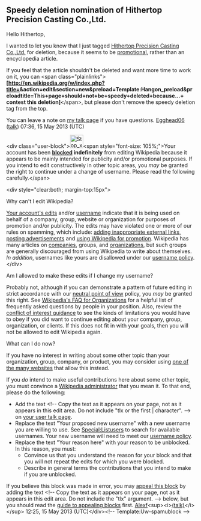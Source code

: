 <article id="39392611" title=User talk:Hithertop>
	<talkpage id="39392611" title="User talk:Hithertop">

== Speedy deletion nomination of Hithertop Precision Casting Co.,Ltd. ==

Hello Hithertop,

I wanted to let you know that I just tagged [[Hithertop Precision Casting Co.,Ltd.]] for deletion, because it seems to be [[Wikipedia:Promotion|promotional]], rather than an encyclopedia article.

If you feel that the article shouldn't be deleted and want more time to work on it, you can &lt;span class=&quot;plainlinks&quot;&gt;'''[http://en.wikipedia.org/w/index.php?title={{urlencode:Talk:Hithertop Precision Casting Co.,Ltd.}}&amp;action=edit&amp;section=new&amp;preload=Template:Hangon_preload&amp;preloadtitle=This+page+should+not+be+speedy+deleted+because...+ contest this deletion]'''&lt;/span&gt;, but please don't remove the speedy deletion tag from the top.

You can leave a note on [[User_talk:Egghead06|my talk page]] if you have questions. [[User:Egghead06|Egghead06]] ([[User talk:Egghead06|talk]]) 07:36, 15 May 2013 (UTC)

&lt;div class=&quot;user-block&quot;&gt;[[Image:Stop_x_nuvola.svg|left|35px|alt=]]&lt;span style=&quot;font-size: 105%;&quot;&gt;Your account has been '''[[WP:Block|blocked]] indefinitely''' from editing Wikipedia because it appears to be mainly intended for publicity and/or promotional purposes. If you intend to edit constructively in other topic areas, you ''may'' be granted the right to continue under a change of username. Please read the following carefully.&lt;/span&gt;

&lt;div style=&quot;clear:both; margin-top:15px&quot;&gt;
;Why can't I edit Wikipedia?
[[Special:MyContributions|Your account's edits]] and/or [[Special:MyPage|username]] indicate that it is being used on behalf of a company, group, website or organization for purposes of promotion and/or publicity. The edits may have violated one or more of our rules on spamming, which include: [[WP:LINKSPAM|adding inappropriate external links]], [[WP:Spam|posting advertisements]] and [[WP:PROMOTION|using Wikipedia for promotion]]. Wikipedia has many articles on [[:Category:Companies|companies]], groups, and [[:Category:Organizations|organizations]], but such groups are generally discouraged from using Wikipedia to write about themselves. ''In addition'', usernames like yours are disallowed under our [[WP:ORGNAME|username policy]].
&lt;/div&gt;

;Am I allowed to make these edits if I change my username?
Probably not, although if you can demonstrate a pattern of future editing in strict accordance with our [[Wikipedia:neutral point of view|neutral point of view]] policy, you ''may'' be granted this right.  See [[WP:FAQ/Organizations|Wikipedia's FAQ for Organizations]] for a helpful list of frequently asked questions by people in your position. Also, review the [[WP:Conflict of interest|conflict of interest guidance]] to see the kinds of limitations you would have to obey if you did want to continue editing about your company, group, organization, or clients. If this does not fit in with your goals, then you will not be allowed to edit Wikipedia again.

;What can I do now?

If you have no interest in writing about some other topic than your organization, group, company, or product, you may consider using [[WP:Alternative outlets|one of the many websites]] that allow this instead. 
 
If you ''do'' intend to make useful contributions here about some other topic, you must convince a [[WP:ADMIN|Wikipedia administrator]] that you mean it. To that end, please do the following:

*Add the text &lt;!-- Copy the text as it appears on your page, not as it appears in this edit area. Do not include &quot;tlx or the first | character&quot;. --&gt;{{tlx|unblock-spamun|Your proposed new username|Your reason here}} on [[Special:MyTalk|your user talk page]].
*Replace the text &quot;Your proposed new username&quot; with a new username you are willing to use. See [[Special:Listusers]] to search for available usernames. Your new username will need to meet our [[WP:U|username policy]].
*Replace the text &quot;Your reason here&quot; with your reason to be unblocked. In this reason, you must:
**Convince us that you understand the reason for your block and that you will not repeat the edits for which you were blocked.
**Describe in general terms the contributions that you intend to make if you are unblocked.

If you believe this block was made in error, you may [[Wikipedia:Appealing a block|appeal this block]] by adding the text &lt;!-- Copy the text as it appears on your page, not as it appears in this edit area. Do not include the &quot;tlx&quot; argument. --&gt;{{tlx|unblock|Your reason here}} below, but you should read the [[Wikipedia:Guide to appealing blocks|guide to appealing blocks]] first. [[User:Alexf|Alexf]]&lt;sup&gt;&lt;i&gt;[[User talk:Alexf|(talk)]]&lt;/i&gt;&lt;/sup&gt; 12:25, 15 May 2013 (UTC)&lt;/div&gt;[[Category:Wikipedians who are indefinitely blocked for promotional user names|{{PAGENAME}}]]{{z17}}&lt;!-- Template:Uw-spamublock --&gt;
	</talkpage>
</article>